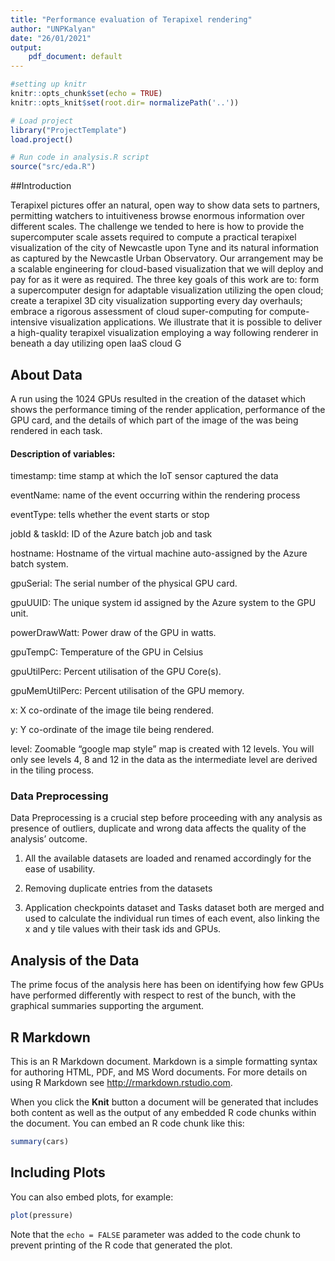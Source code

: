 ```yaml
---
title: "Performance evaluation of Terapixel rendering"
author: "UNPKalyan"
date: "26/01/2021"
output:
    pdf_document: default
---
```


```r
#setting up knitr
knitr::opts_chunk$set(echo = TRUE)
knitr::opts_knit$set(root.dir= normalizePath('..'))
```

```r
# Load project
library("ProjectTemplate")
load.project()

# Run code in analysis.R script
source("src/eda.R")
```

##Introduction

Terapixel pictures offer an natural, open way to show data sets to partners, permitting watchers to intuitiveness browse enormous information over different scales. The challenge we tended to here is how to provide the supercomputer scale assets required to compute a practical terapixel visualization of the city of Newcastle upon Tyne and its natural information as captured by the Newcastle Urban Observatory. Our arrangement may be a scalable engineering for cloud-based visualization that we will deploy and pay for as it were as required. The three key goals of this work are to: form a supercomputer design for adaptable visualization utilizing the open cloud; create a terapixel 3D city visualization supporting every day overhauls; embrace a rigorous assessment of cloud super-computing for compute-intensive visualization applications. We illustrate that it is possible to deliver a high-quality terapixel visualization employing a way following renderer in beneath a day utilizing open IaaS cloud G

## About Data

A run using the 1024 GPUs resulted in the creation of the dataset which shows the performance timing of the render application, performance of the GPU card, and the details of which part of the image of the was being rendered in each task.

#### Description of variables:

timestamp: time stamp at which the IoT sensor captured the data

eventName: name of the event occurring within the rendering process

eventType: tells whether the event starts or stop

jobId & taskId: ID of the Azure batch job and task

hostname: Hostname of the virtual machine auto-assigned by the Azure batch system.

gpuSerial: The serial number of the physical GPU card.

gpuUUID: The unique system id assigned by the Azure system to the GPU unit.

powerDrawWatt: Power draw of the GPU in watts.

gpuTempC: Temperature of the GPU in Celsius

gpuUtilPerc: Percent utilisation of the GPU Core(s).

gpuMemUtilPerc: Percent utilisation of the GPU memory.

x: X co-ordinate of the image tile being rendered.

y: Y co-ordinate of the image tile being rendered.

level: Zoomable "google map style" map is created with 12 levels. You will only see levels 4, 8 and 12 in the data as the intermediate level are derived in the tiling process.

### Data Preprocessing

Data Preprocessing is a crucial step before proceeding with any analysis as presence of outliers, duplicate and wrong data affects the quality of the analysis' outcome.

1. All the available datasets are loaded and renamed accordingly for the ease of usability.

2. Removing duplicate entries from the datasets

3. Application checkpoints dataset and Tasks dataset both are merged and used to calculate the individual run times of each event, also linking the x and y tile values with their task ids and GPUs.


## Analysis of the Data

The prime focus of the analysis here has been on identifying how few GPUs have performed differently with respect to rest of the bunch, with the graphical summaries supporting the argument.










## R Markdown

This is an R Markdown document. Markdown is a simple formatting syntax for authoring HTML, PDF, and MS Word documents. For more details on using R Markdown see <http://rmarkdown.rstudio.com>.

When you click the **Knit** button a document will be generated that includes both content as well as the output of any embedded R code chunks within the document. You can embed an R code chunk like this:

```r
summary(cars)
```

## Including Plots

You can also embed plots, for example:

```r
plot(pressure)
```

Note that the `echo = FALSE` parameter was added to the code chunk to prevent printing of the R code that generated the plot.
